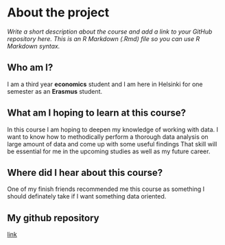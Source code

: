 
# About the project

*Write a short description about the course and add a link to your GitHub repository here. This is an R Markdown (.Rmd) file so you can use R Markdown syntax.*

## Who am I?
I am a third year __economics__ student and I am here in Helsinki for one semester as an __Erasmus__ student. 

## What am I hoping to learn at this course?
In this course I am hoping to deepen my knowledge of working with data. I want to know how to methodically perform a thorough data analysis on large amount of data and come up with some useful findings That skill will be essential for me in the upcoming studies as well as my future career. 

## Where did I hear about this course?
One of my finish friends recommended me this course as something I should definately take if I want something data oriented.

## My github repository
[link](https://github.com/Askarolla/IODS-project)